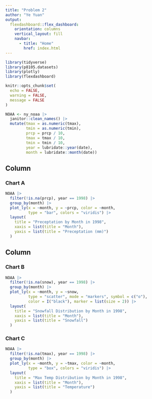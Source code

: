 ```yaml
---
title: "Problem 2"
author: "Ye Yuan"
output: 
  flexdashboard::flex_dashboard:
    orientation: columns
    vertical_layout: fill
    navbar:
      - title: "Home"
        href: index.html
---
```


```r
library(tidyverse)
library(p8105.datasets)
library(plotly)
library(flexdashboard)

knitr::opts_chunk$set(
  echo = FALSE,
  warning = FALSE,
  message = FALSE
)
```

```r
NOAA <- ny_noaa |>
  janitor::clean_names() |>
  mutate(tmax = as.numeric(tmax),
         tmin = as.numeric(tmin),
         prcp = prcp / 10,
         tmax = tmax / 10,
         tmin = tmin / 10,
         year = lubridate::year(date),
         month = lubridate::month(date))
```

Column {data-width=650}
-----------------------------------------------------------------------

### Chart A

```r
NOAA |>
  filter(!is.na(prcp), year == 1998) |>
  group_by(month) |>
  plot_ly(x = ~month, y = ~prcp, color = ~month,
          type = "bar", colors = "viridis") |>
  layout(
    title = "Preceptation by Month in 1998",
    xaxis = list(title = "Month"),
    yaxis = list(title = "Preceptation (mm)")
  )
```

Column {data-width=350}
-----------------------------------------------------------------------

### Chart B

```r
NOAA |>
  filter(!is.na(snow), year == 1998) |>
  group_by(month) |>
  plot_ly(x = ~month, y = ~snow,
          type = "scatter", mode = "markers", symbol = c("o"),
          color = I("black"), marker = list(size = 2)) |>
  layout(
    title = "Snowfall Distribution by Month in 1998",
    xaxis = list(title = "Month"),
    yaxis = list(title = "Snowfall")
  )

```

### Chart C

```r
NOAA |>
  filter(!is.na(tmax), year == 1998) |>
  group_by(month) |>
  plot_ly(x = ~month, y = ~tmax, color = ~month,
          type = "box", colors = "viridis") |>
  layout(
    title = "Max Temp Distribution by Month in 1998",
    xaxis = list(title = "Month"),
    yaxis = list(title = "Temperature")
  )
```
